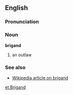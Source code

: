 == English ==

=== Pronunciation ===

=== Noun ===
'''brigand''' 

# an outlaw

=== See also ===
*[[w:Brigand|Wikipedia article on brigand]]

[[et:Brigand]]